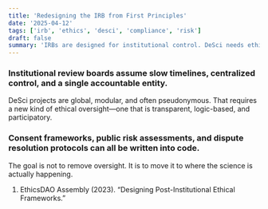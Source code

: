 ```yaml
---
title: 'Redesigning the IRB from First Principles'
date: '2025-04-12'
tags: ['irb', 'ethics', 'desci', 'compliance', 'risk']
draft: false
summary: 'IRBs are designed for institutional control. DeSci needs ethical review models built for public coordination.'
---
```


### Institutional review boards assume slow timelines, centralized control, and a single accountable entity.
DeSci projects are global, modular, and often pseudonymous. That requires a new kind of ethical oversight—one that is transparent, logic-based, and participatory.

### Consent frameworks, public risk assessments, and dispute resolution protocols can all be written into code.
The goal is not to remove oversight. It is to move it to where the science is actually happening.

1. EthicsDAO Assembly (2023). “Designing Post-Institutional Ethical Frameworks.”
